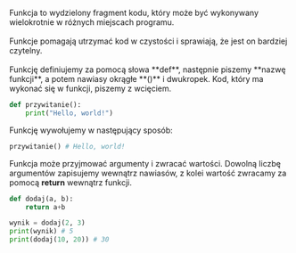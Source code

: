 <br/>
Funkcja to wydzielony fragment kodu, który może być wykonywany wielokrotnie w różnych miejscach programu. <br/><br/>Funkcje pomagają utrzymać kod w czystości i sprawiają, że jest on bardziej czytelny.<br/><br/> Funkcję definiujemy za pomocą słowa **def**, następnie piszemy **nazwę funkcji**, a potem nawiasy okrągłe **()** i dwukropek. Kod, który ma wykonać się w funkcji, piszemy z wcięciem.

```python
def przywitanie():
    print("Hello, world!")
```
Funkcję wywołujemy w następujący sposób:
```python
przywitanie() # Hello, world!
```
Funkcja może przyjmować argumenty i zwracać wartości. Dowolną liczbę argumentów zapisujemy wewnątrz nawiasów, z kolei wartość zwracamy za pomocą **return** wewnątrz funkcji.
```python
def dodaj(a, b):
    return a+b

wynik = dodaj(2, 3)
print(wynik) # 5
print(dodaj(10, 20)) # 30
```
